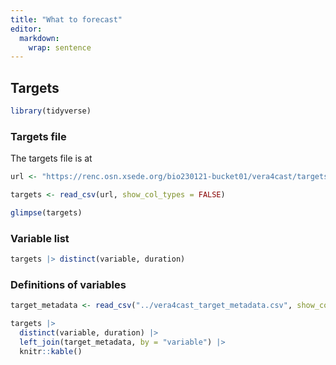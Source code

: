 ```yaml
---
title: "What to forecast"
editor: 
  markdown: 
    wrap: sentence
---
```


## Targets

```r
library(tidyverse)
```

### Targets file

The targets file is at 

```r
url <- "https://renc.osn.xsede.org/bio230121-bucket01/vera4cast/targets/duration=P1D/P1D-targets.csv.gz"
```

```r
targets <- read_csv(url, show_col_types = FALSE)
```

```r
glimpse(targets)
```

### Variable list 

```r
targets |> distinct(variable, duration)
```

### Definitions of variables

```r
target_metadata <- read_csv("../vera4cast_target_metadata.csv", show_col_types = FALSE)
```

```r
targets |> 
  distinct(variable, duration) |> 
  left_join(target_metadata, by = "variable") |> 
  knitr::kable()
```
